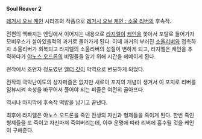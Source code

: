 '''Soul Reaver 2'''

[[레거시 오브 케인]] 시리즈의 작품으로 [[레거시 오브 케인 : 소울 리버]]의 후속작.

전편의 맥빠지는 엔딩에서 이어지는 내용으로 [[라지엘]]이 [[케인]]을 쫓아서 포탈로 들어가자 모비우스가 살아있을적의 과거로 돌아가게 된다. 이때 과거의 부러진 [[소울리버]]와 접촉하자 소울리버가 회복되고 라지엘의 소울리버의 성질이 변하게 되고, 라지엘은 케인을 추적하다가 [[야노스 오드론]]의 비밀들을 알기 위해 시간을 헤메이게 된다.  

전작에서 조언자 정도였던 [[엘더 갓]]이 악역으로 변모하게 되었다.

전작의 극악난이도의 상자퍼즐은 없지만 새로이 포지의 개념이 생겨서 이 포지로 리버를 임뷰시켜 속성을 바꾸어서 풀어야 되는 퍼즐은 여전히 골아프다.  

역시나 마지막에 후속작 떡밥을 남기고 끝낸다.

최후에 라지엘은 야노스 오드론을 죽인 전생의 자신과 형제들을 죽이게 된다.  한번 죽인 형제들을 또 죽이고 자신마저 죽여버리는데, 이후 운명에 따라 리버에 흡수될 것을 케인이 구해준다.
